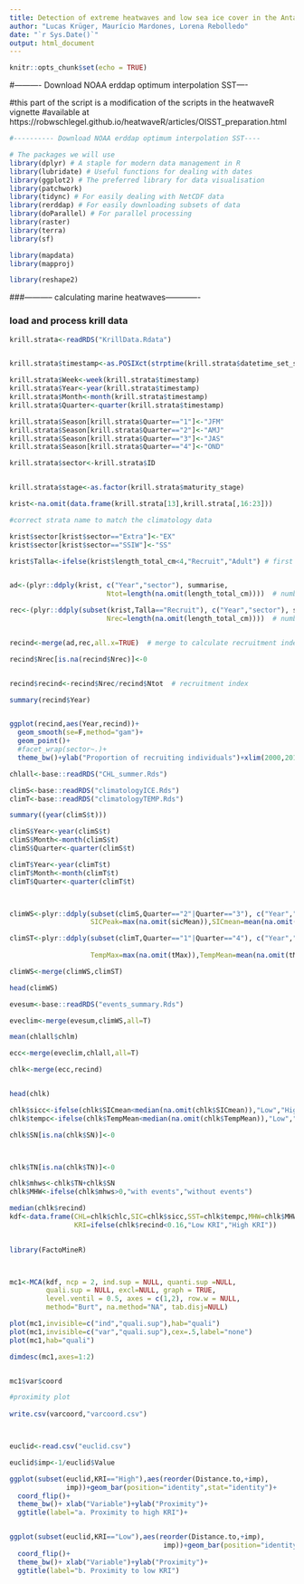 ---
title: Detection of extreme heatwaves and low sea ice cover in the Antarctic Peninsula  for evaluation of effects over Krill, Part II - process and analyse downloaded data
author: "Lucas Krüger, Maurício Mardones, Lorena Rebolledo"
date: "`r Sys.Date()`"
output: html_document
---

```{r setup, include=FALSE}
knitr::opts_chunk$set(echo = TRUE)
```

#---------- Download NOAA erddap optimum interpolation SST----

#this part of the script is a modification of the scripts in the heatwaveR vignette
#available at https://robwschlegel.github.io/heatwaveR/articles/OISST_preparation.html


```{r, echo =FALSE}
#---------- Download NOAA erddap optimum interpolation SST----

# The packages we will use
library(dplyr) # A staple for modern data management in R
library(lubridate) # Useful functions for dealing with dates
library(ggplot2) # The preferred library for data visualisation
library(patchwork)
library(tidync) # For easily dealing with NetCDF data
library(rerddap) # For easily downloading subsets of data
library(doParallel) # For parallel processing
library(raster)
library(terra)
library(sf)

library(mapdata)
library(mapproj)

library(reshape2)

```


###----------- calculating marine heatwaves-------------

### load and process krill data

```{r}

  
krill.strata<-readRDS("KrillData.Rdata") 


krill.strata$timestamp<-as.POSIXct(strptime(krill.strata$datetime_set_start, format="%Y-%m-%d %H:%M:%S", tz="GMT"))

krill.strata$Week<-week(krill.strata$timestamp)
krill.strata$Year<-year(krill.strata$timestamp)
krill.strata$Month<-month(krill.strata$timestamp)
krill.strata$Quarter<-quarter(krill.strata$timestamp)

krill.strata$Season[krill.strata$Quarter=="1"]<-"JFM"
krill.strata$Season[krill.strata$Quarter=="2"]<-"AMJ"
krill.strata$Season[krill.strata$Quarter=="3"]<-"JAS"
krill.strata$Season[krill.strata$Quarter=="4"]<-"OND"

krill.strata$sector<-krill.strata$ID


krill.strata$stage<-as.factor(krill.strata$maturity_stage)

krist<-na.omit(data.frame(krill.strata[13],krill.strata[,16:23]))

#correct strata name to match the climatology data

krist$sector[krist$sector=="Extra"]<-"EX"
krist$sector[krist$sector=="SSIW"]<-"SS"

krist$Talla<-ifelse(krist$length_total_cm<4,"Recruit","Adult") # first step to calculate the recruitment index


ad<-(plyr::ddply(krist, c("Year","sector"), summarise,
                        Ntot=length(na.omit(length_total_cm))))  # number of adults

rec<-(plyr::ddply(subset(krist,Talla=="Recruit"), c("Year","sector"), summarise,
                        Nrec=length(na.omit(length_total_cm))))  # number of recruiters


recind<-merge(ad,rec,all.x=TRUE)  # merge to calculate recruitment index

recind$Nrec[is.na(recind$Nrec)]<-0


recind$recind<-recind$Nrec/recind$Ntot  # recruitment index

summary(recind$Year)


ggplot(recind,aes(Year,recind))+
  geom_smooth(se=F,method="gam")+
  geom_point()+
  #facet_wrap(sector~.)+
  theme_bw()+ylab("Proportion of recruiting individuals")+xlim(2000,2015)

```



```{r}

chlall<-base::readRDS("CHL_summer.Rds")

climS<-base::readRDS("climatologyICE.Rds")
climT<-base::readRDS("climatologyTEMP.Rds")

summary((year(climS$t)))

climS$Year<-year(climS$t)
climS$Month<-month(climS$t)
climS$Quarter<-quarter(climS$t)

climT$Year<-year(climT$t)
climT$Month<-month(climT$t)
climT$Quarter<-quarter(climT$t)



climWS<-plyr::ddply(subset(climS,Quarter=="2"|Quarter=="3"), c("Year","sector"), summarise,
                    SICPeak=max(na.omit(sicMean)),SICmean=mean(na.omit(sicMean)),Sthresh=mean(na.omit(thresh)))

climST<-plyr::ddply(subset(climT,Quarter=="1"|Quarter=="4"), c("Year","sector"), summarise,
                    
                    TempMax=max(na.omit(tMax)),TempMean=mean(na.omit(tMax)),Tthresh=mean(thresh))

climWS<-merge(climWS,climST)

head(climWS)

evesum<-base::readRDS("events_summary.Rds")

eveclim<-merge(evesum,climWS,all=T)

mean(chlall$chlm)

ecc<-merge(eveclim,chlall,all=T)

chlk<-merge(ecc,recind)


head(chlk)

chlk$sicc<-ifelse(chlk$SICmean<median(na.omit(chlk$SICmean)),"Low","High")
chlk$tempc<-ifelse(chlk$TempMean<median(na.omit(chlk$TempMean)),"Low","High")

chlk$SN[is.na(chlk$SN)]<-0



chlk$TN[is.na(chlk$TN)]<-0

chlk$mhws<-chlk$TN+chlk$SN
chlk$MHW<-ifelse(chlk$mhws>0,"with events","without events")

median(chlk$recind)
kdf<-data.frame(CHL=chlk$chlc,SIC=chlk$sicc,SST=chlk$tempc,MHW=chlk$MHW,
                KRI=ifelse(chlk$recind<0.16,"Low KRI","High KRI"))

                
library(FactoMineR)                



mc1<-MCA(kdf, ncp = 2, ind.sup = NULL, quanti.sup =NULL,
         quali.sup = NULL, excl=NULL, graph = TRUE,
         level.ventil = 0.5, axes = c(1,2), row.w = NULL,
         method="Burt", na.method="NA", tab.disj=NULL)

plot(mc1,invisible=c("ind","quali.sup"),hab="quali")
plot(mc1,invisible=c("var","quali.sup"),cex=.5,label="none")
plot(mc1,hab="quali")

dimdesc(mc1,axes=1:2)


mc1$var$coord

#proximity plot
  
write.csv(varcoord,"varcoord.csv")



euclid<-read.csv("euclid.csv")

euclid$imp<-1/euclid$Value

ggplot(subset(euclid,KRI=="High"),aes(reorder(Distance.to,+imp),
              imp))+geom_bar(position="identity",stat="identity")+
  coord_flip()+
  theme_bw()+ xlab("Variable")+ylab("Proximity")+
  ggtitle(label="a. Proximity to high KRI")+


ggplot(subset(euclid,KRI=="Low"),aes(reorder(Distance.to,+imp),
                                      imp))+geom_bar(position="identity",stat="identity")+
  coord_flip()+
  theme_bw()+ xlab("Variable")+ylab("Proximity")+
  ggtitle(label="b. Proximity to low KRI")


```
